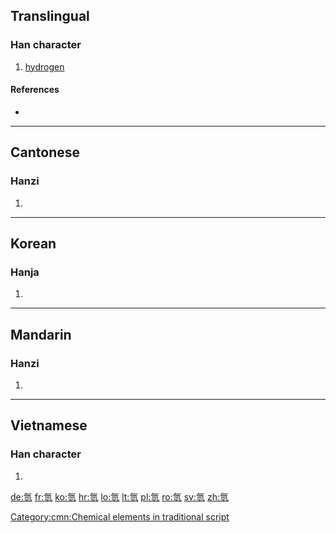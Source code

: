 {{also|氢}}
==Translingual==

===Han character===
{{Han char|rn=84|rad=气|as=07|sn=11|four=8011<sub>7</sub>|canj=人弓一女一 (ONMVM)}}

# [[hydrogen]]

====References====
* {{Han ref|kx=0600.011|dkj=17068|hdz=32013.010|uh=6C2B|ud=27691|bh=B242|bd=45634}}

----

==Cantonese==

===Hanzi===
{{yue-hanzi|jyut=|y=hing1|sim=氢}}

# {{defn|lang=yue|sort=气07}}
----

==Korean==

===Hanja===
{{ko-hanja|hangeul=경|eumhun=|rv=gyeong|mr=kyŏng|y=kyeng}}

# {{defn|lang=ko|sort=气07}}
----

==Mandarin==

===Hanzi===
{{cmn-hanzi|sim=氢|pin=[[qīng]] ([[qing1]])|wg=ch'ing<sup>1</sup>}}

# {{defn|lang=cmn|sort=气07}}

[[Category:cmn:Chemical elements in traditional script]]

----

==Vietnamese==

===Han character===
{{vi-hantu|[[khinh]]|rs=气07}}

# {{defn|lang=vi|sort=气07}}

[[de:氫]]
[[fr:氫]]
[[ko:氫]]
[[hr:氫]]
[[lo:氫]]
[[lt:氫]]
[[pl:氫]]
[[ro:氫]]
[[sv:氫]]
[[zh:氫]]